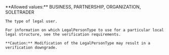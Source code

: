 <ResponseField name="LegalPersonType" type="string">
    **Allowed values:** BUSINESS, PARTNERSHIP, ORGANIZATION, SOLETRADER

    The type of legal user.

    For information on which LegalPersonType to use for a particular local legal structure, see the verification requirements.

    **Caution:** Modification of the LegalPersonType may result in a verification downgrade.
</ResponseField>